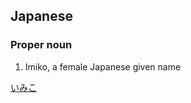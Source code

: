 ==Japanese==
{{ja-kanjitab|い|み|こ}}

===Proper noun===
{{ja-pos|proper|いみこ}}

# Imiko, a female Japanese given name

[[Category:Japanese female given names|いみこ]]